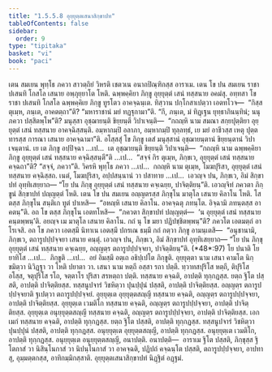 ```yaml
---
title: "1.5.5.8 อุยฺยุตฺตเสนาสิกฺขาปท"
tableOfContents: false
sidebar:
  order: 9
type: "tipitaka"
basket: "vi"
book: "paci"
---
```



<DynamicBreadcrumb />

<Division number="311" book="paci">

<Paragraph number="981" book="paci">
เตน สมเยน พุทฺโธ ภควา สาวตฺถิยํ วิหรติ เชตวเน อนาถปิณฺฑิกสฺส อาราเม. เตน โข ปน สมเยน ราชา ปเสนทิ โกสโล เสนาย อพฺภุยฺยาโต โหติ. ฉพฺพคฺคิยา ภิกฺขู อุยฺยุตฺตํ เสนํ ทสฺสนาย อคมํสุ. อทฺทสา โข ราชา ปเสนทิ โกสโล ฉพฺพคฺคิเย ภิกฺขู ทูรโตว อาคจฺฉนฺเต. ทิสฺวาน ปกฺโกสาเปตฺวา เอตทโวจ—  “กิสฺส ตุเมฺห, ภนฺเต, อาคตตฺถา”ติ? “มหาราชานํ มยํ ทฏฺฐุกามา”ติ. “กึ, ภนฺเต, มํ ทิฏฺเฐน ยุทฺธาภินนฺทินํ; นนุ ภควา ปสฺสิตพฺโพ”ติ? มนุสฺสา อุชฺฌายนฺติ ขิยฺยนฺติ วิปาเจนฺติ—  “กถญฺหิ นาม สมณา สกฺยปุตฺติยา อุยฺยุตฺตํ เสนํ ทสฺสนาย อาคจฺฉิสฺสนฺติ. อมฺหากมฺปิ อลาภา, อมฺหากมฺปิ ทุลฺลทฺธํ, เย มยํ อาชีวสฺส เหตุ ปุตฺตทารสฺส การณา เสนาย อาคจฺฉามา”ติ.
</Paragraph>

<Paragraph number="982" book="paci">
อโสฺสสุํ โข ภิกฺขู เตสํ มนุสฺสานํ อุชฺฌายนฺตานํ ขิยฺยนฺตานํ วิปาเจนฺตานํ. เย เต ภิกฺขู อปฺปิจฺฉา …เป…  เต อุชฺฌายนฺติ ขิยฺยนฺติ วิปาเจนฺติ—  “กถญฺหิ นาม ฉพฺพคฺคิยา ภิกฺขู อุยฺยุตฺตํ เสนํ ทสฺสนาย คจฺฉิสฺสนฺตี”ติ …เป…  “สจฺจํ กิร ตุเมฺห, ภิกฺขเว, อุยฺยุตฺตํ เสนํ ทสฺสนาย คจฺฉถา”ติ? “สจฺจํ, ภควา”ติ. วิครหิ พุทฺโธ ภควา …เป…  กถญฺหิ นาม ตุเมฺห, โมฆปุริสา, อุยฺยุตฺตํ เสนํ ทสฺสนาย คจฺฉิสฺสถ. เนตํ, โมฆปุริสา, อปฺปสนฺนานํ วา ปสาทาย …เป…  เอวญฺจ ปน, ภิกฺขเว, อิมํ สิกฺขาปทํ อุทฺทิเสยฺยาถ—
</Paragraph>

<Paragraph number="983" book="paci">
<Emphasis>“โย ปน ภิกฺขุ อุยฺยุตฺตํ เสนํ ทสฺสนาย คจฺเฉยฺย, ปาจิตฺติยนฺ”</Emphasis>ติ.
</Paragraph>

<Paragraph number="984" book="paci">
เอวญฺจิทํ ภควตา ภิกฺขูนํ สิกฺขาปทํ ปญฺญตฺตํ โหติ.
</Paragraph>

</Division>
<Division number="312" book="paci">

<Paragraph number="985" book="paci">
เตน โข ปน สมเยน อญฺญตรสฺส ภิกฺขุโน มาตุโล เสนาย คิลาโน โหติ. โส ตสฺส ภิกฺขุโน สนฺติเก ทูตํ ปาเหสิ—  “อหญฺหิ เสนาย คิลาโน. อาคจฺฉตุ ภทนฺโต. อิจฺฉามิ ภทนฺตสฺส อาคตนฺ”ติ. อถ โข ตสฺส ภิกฺขุโน เอตทโหสิ—  “ภควตา สิกฺขาปทํ ปญฺญตฺตํ—  ‘น อุยฺยุตฺตํ เสนํ ทสฺสนาย คนฺตพฺพนฺ’ติ. อยญฺจ เม มาตุโล เสนาย คิลาโน. กถํ นุ โข มยา ปฏิปชฺชิตพฺพนฺ”ติ? ภควโต เอตมตฺถํ อาโรเจสิ. อถ โข ภควา เอตสฺมึ นิทาเน เอตสฺมึ ปกรเณ ธมฺมึ กถํ กตฺวา ภิกฺขู อามนฺเตสิ—  “อนุชานามิ, ภิกฺขเว, ตถารูปปฺปจฺจยา เสนาย คนฺตุํ. เอวญฺจ ปน, ภิกฺขเว, อิมํ สิกฺขาปทํ อุทฺทิเสยฺยาถ—
</Paragraph>

</Division>
<Division number="313" book="paci">

<Paragraph number="986" book="paci">
<Emphasis>“โย ปน ภิกฺขุ อุยฺยุตฺตํ เสนํ ทสฺสนาย คจฺเฉยฺย, อญฺญตฺร ตถารูปปฺปจฺจยา, ปาจิตฺติยนฺ”</Emphasis>ติ. (*48*:<Emphasis>97</Emphasis>)
</Paragraph>

</Division>
<Division number="314" book="paci">

<Paragraph number="987" book="paci">
<Emphasis>โย ปนา</Emphasis>ติ โย ยาทิโส …เป…  <Emphasis>ภิกฺขู</Emphasis>ติ …เป…  อยํ อิมสฺมึ อตฺเถ อธิปฺเปโต ภิกฺขูติ.
</Paragraph>

<Paragraph number="988" book="paci">
<Emphasis>อุยฺยุตฺตา</Emphasis> นาม เสนา คามโต นิกฺขมิตฺวา นิวิฏฺฐา วา โหติ ปยาตา วา.
</Paragraph>

<Paragraph number="989" book="paci">
<Emphasis>เสนา</Emphasis> นาม หตฺถี อสฺสา รถา ปตฺตี. ทฺวาทสปุริโส หตฺถี, ติปุริโส อโสฺส, จตุปุริโส รโถ, จตฺตาโร ปุริสา สรหตฺถา ปตฺติ. ทสฺสนาย คจฺฉติ, อาปตฺติ ทุกฺกฏสฺส. ยตฺถ ฐิโต ปสฺสติ, อาปตฺติ ปาจิตฺติยสฺส. ทสฺสนูปจารํ วิชหิตฺวา ปุนปฺปุนํ ปสฺสติ, อาปตฺติ ปาจิตฺติยสฺส.
</Paragraph>

<Paragraph number="990" book="paci">
<Emphasis>อญฺญตฺร ตถารูปปฺปจฺจยา</Emphasis>ติ ฐเปตฺวา ตถารูปปฺปจฺจยํ.
</Paragraph>

</Division>
<Division number="315" book="paci">

<Paragraph number="991" book="paci">
อุยฺยุตฺเต อุยฺยุตฺตสญฺญี ทสฺสนาย คจฺฉติ, อญฺญตฺร ตถารูปปฺปจฺจยา, อาปตฺติ ปาจิตฺติยสฺส. อุยฺยุตฺเต เวมติโก ทสฺสนาย คจฺฉติ, อญฺญตฺร ตถารูปปฺปจฺจยา, อาปตฺติ ปาจิตฺติยสฺส. อุยฺยุตฺเต อนุยฺยุตฺตสญฺญี ทสฺสนาย คจฺฉติ, อญฺญตฺร ตถารูปปฺปจฺจยา, อาปตฺติ ปาจิตฺติยสฺส.
</Paragraph>

<Paragraph number="992" book="paci">
เอกเมกํ ทสฺสนาย คจฺฉติ, อาปตฺติ ทุกฺกฏสฺส. ยตฺถ ฐิโต ปสฺสติ, อาปตฺติ ทุกฺกฏสฺส. ทสฺสนูปจารํ วิชหิตฺวา ปุนปฺปุนํ ปสฺสติ, อาปตฺติ ทุกฺกฏสฺส. อนุยฺยุตฺเต อุยฺยุตฺตสญฺญี, อาปตฺติ ทุกฺกฏสฺส. อนุยฺยุตฺเต เวมติโก, อาปตฺติ ทุกฺกฏสฺส. อนุยฺยุตฺเต อนุยฺยุตฺตสญฺญี, อนาปตฺติ.
</Paragraph>

</Division>
<Division number="316" book="paci">

<Paragraph number="993" book="paci">
อนาปตฺติ—  อาราเม ฐิโต ปสฺสติ, ภิกฺขุสฺส ฐิโตกาสํ วา นิสินฺโนกาสํ วา นิปนฺโนกาสํ วา อาคจฺฉติ, ปฏิปถํ คจฺฉนฺโต ปสฺสติ, ตถารูปปฺปจฺจยา, อาปทาสุ, อุมฺมตฺตกสฺส, อาทิกมฺมิกสฺสาติ.

</Paragraph>
</Division>

<Paragraph number="994" type="center" book="paci">
อุยฺยุตฺตเสนาสิกฺขาปทํ นิฏฺฐิตํ อฏฺฐมํ.
</Paragraph>